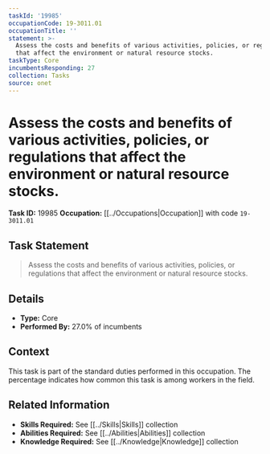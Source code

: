 ```yaml
---
taskId: '19985'
occupationCode: 19-3011.01
occupationTitle: ''
statement: >-
  Assess the costs and benefits of various activities, policies, or regulations
  that affect the environment or natural resource stocks.
taskType: Core
incumbentsResponding: 27
collection: Tasks
source: onet
---
```

# Assess the costs and benefits of various activities, policies, or regulations that affect the environment or natural resource stocks.

**Task ID:** 19985
**Occupation:** [[../Occupations|Occupation]] with code `19-3011.01`

## Task Statement

> Assess the costs and benefits of various activities, policies, or regulations that affect the environment or natural resource stocks.

## Details

- **Type:** Core
- **Performed By:** 27.0% of incumbents

## Context

This task is part of the standard duties performed in this occupation. The percentage indicates how common this task is among workers in the field.

## Related Information

- **Skills Required:** See [[../Skills|Skills]] collection
- **Abilities Required:** See [[../Abilities|Abilities]] collection
- **Knowledge Required:** See [[../Knowledge|Knowledge]] collection
